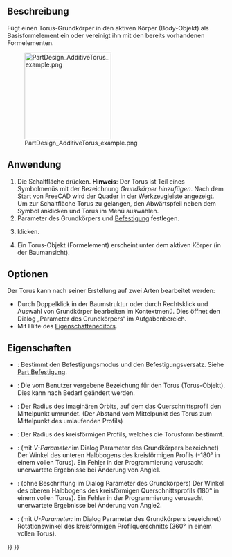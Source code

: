 <languages/>

{{Docnav/de
|[[PartDesign_AdditiveEllipsoid/de|EllipsoidHinzufügen]]
|[[PartDesign_AdditivePrism/de|PrismaHinzufügen]]
|[[PartDesign_Workbench/de|PartDesign]]
|IconL=PartDesign_AdditiveEllipsoid.svg
|IconR=PartDesign_AdditivePrism.svg
|IconC=Workbench_PartDesign.svg
}}

{{GuiCommand/de
|Name=PartDesign AdditiveTorus
|Name/de=PartDesign TorusHinzufügen
|MenuLocation=Part Design → Grundkörper hizufügen → Torus hinzufügen
|Workbenches=[[PartDesign_Workbench|PartDesign]]
|Version=0.17
|SeeAlso=[[PartDesign_CompPrimitiveAdditive/de|PartDesign AuswahlGrundkörperHinzufügen]], [[PartDesign_SubtractiveTorus/de|PartDesign TorusAbziehen]]
}}

<span id="Description"></span>
==Beschreibung==

Fügt einen Torus-Grundkörper in den aktiven Körper (Body-Objekt) als Basisformelement ein oder vereinigt ihn mit den bereits vorhandenen Formelementen.

[[File:PartDesign_AdditiveTorus_example.png|200px]]

<span id="Usage"></span>
==Anwendung==

<div class="mw-translate-fuzzy">
# Die Schaltfläche {{Button|[[Image:PartDesign AdditiveSphere.svg|24px]] '''Torus'''}} drücken. '''Hinweis''': Der Torus ist Teil eines Symbolmenüs mit der Bezeichnung ''Grundkörper hinzufügen''. Nach dem Start von FreeCAD wird der Quader in der Werkzeugleiste angezeigt. Um zur Schaltfläche Torus zu gelangen, den Abwärtspfeil neben dem Symbol anklicken und Torus im Menü auswählen.
# Parameter des Grundkörpers und [[Part_EditAttachment/de|Befestigung]] festlegen.
# {{Button|OK}} klicken.
# Ein Torus-Objekt (Formelement) erscheint unter dem aktiven Körper (in der Baumansicht).
</div>

<span id="Options"></span>
==Optionen==

Der Torus kann nach seiner Erstellung auf zwei Arten bearbeitet werden:
* Durch Doppelklick in der Baumstruktur oder durch Rechtsklick und Auswahl von Grundkörper bearbeiten im Kontextmenü. Dies öffnet den Dialog „Parameter des Grundkörpers“ im Aufgabenbereich.
* Mit Hilfe des [[Property_editor/de|Eigenschafteneditors]].

<span id="Properties"></span>
==Eigenschaften==

* {{PropertyData/de|Attachment}}: Bestimmt den Befestigungsmodus und den Befestigungsversatz. Siehe [[Part_EditAttachment/de|Part Befestigung]].
* {{PropertyData/de|Label}}: Die vom Benutzer vergebene Bezeichung für den Torus (Torus-Objekt). Dies kann nach Bedarf geändert werden.
* {{PropertyData/de|Radius1}}: Der Radius des imaginären Orbits, auf dem das Querschnittsprofil den Mittelpunkt umrundet. (Der Abstand vom Mittelpunkt des Torus zum Mittelpunkt des umlaufenden Profils)
* {{PropertyData/de|Radius2}}: Der Radius des kreisförmigen Profils, welches die Torusform bestimmt.
* {{PropertyData/de|Angle1}}: (mit ''V-Parameter'' im Dialog Parameter des Grundkörpers bezeichnet) Der Winkel des unteren Halbbogens des kreisförmigen Profils (-180° in einem vollen Torus). Ein Fehler in der Programmierung verusacht unerwartete Ergebnisse bei Änderung von Angle1.
* {{PropertyData/de|Angle2}}: (ohne Beschriftung im Dialog Parameter des Grundkörpers) Der Winkel des oberen Halbbogens des kreisförmigen Querschnittsprofils (180° in einem vollen Torus). Ein Fehler in der Programmierung verusacht unerwartete Ergebnisse bei Änderung von Angle2.
* {{PropertyData/de|Angle3}}: (mit ''U-Parameter:'' im Dialog Parameter des Grundkörpers bezeichnet) Rotationswinkel des kreisförmigen Profilquerschnitts (360° in einem vollen Torus).


{{Docnav/de
|[[PartDesign_AdditiveEllipsoid/de|EllipsoidHinzufügen]]
|[[PartDesign_AdditivePrism/de|PrismaHinzufügen]]
|[[PartDesign_Workbench/de|PartDesign]]
|IconL=PartDesign_AdditiveEllipsoid.svg
|IconR=PartDesign_AdditivePrism.svg
|IconC=Workbench_PartDesign.svg
}}

{{PartDesign_Tools_navi{{#translation:}}}}
{{Userdocnavi{{#translation:}}}}